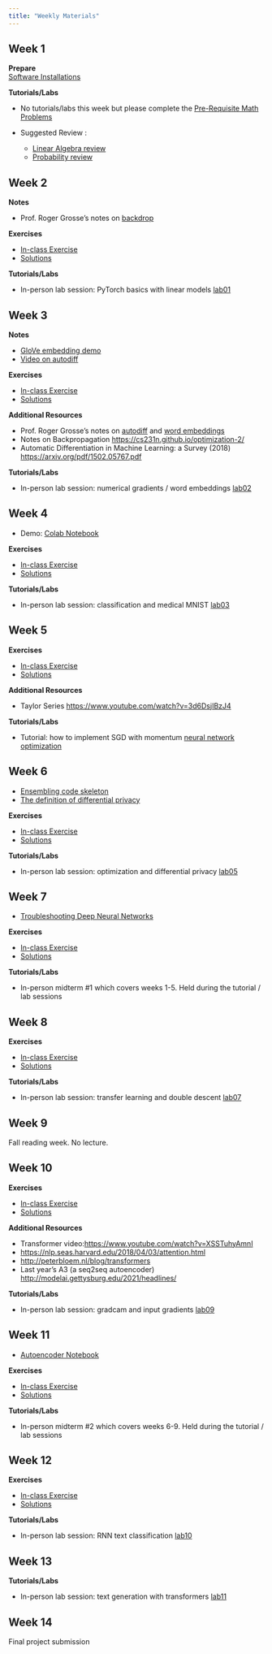 ```yaml
---
title: "Weekly Materials"
---
```


## Week 1 {#week-1}

**Prepare**\
[Software Installations](https://q.utoronto.ca/courses/366713/pages/software-installations)

**Tutorials/Labs**

-   No tutorials/labs this week but please complete the [Pre-Requisite Math Problems](https://q.utoronto.ca/courses/366713/files/32607079?wrap=1 "prereq.pdf")

-   Suggested Review :

    -   [Linear Algebra review](http://www.deeplearningbook.org/contents/linear_algebra.html) 
    -   [Probability review](https://www.deeplearningbook.org/contents/prob.html) 

## Week 2 {#week-2}

**Notes**

-   Prof. Roger Grosse's notes on [backdrop](https://q.utoronto.ca/courses/366713/files/32607080?wrap=1)

**Exercises**

-   [In-class Exercise](/ex/w02/exercises02.html "Exercise"){aria-label="Exercise 2"}
-   [Solutions](/ex/w02/exercises02_solution.html "Exercise Solutions"){aria-label="Exercise 2 Solutions"}

**Tutorials/Labs**

-   In-person lab session: PyTorch basics with linear models [lab01](/labs/lab01.html "Lab instructions"){aria-label="Lab 1 instructions"}

## Week 3 {#week-3}

**Notes**

-   [GloVe embedding demo](https://colab.research.google.com/drive/1aNbE6HcawVF67RV0hWi4qK33Um7cKykr?usp=sharing#scrollTo=H1mONlhzJ_qQ) 
-   [Video on autodiff](https://www.youtube.com/watch?v=wG_nF1awSSY)

**Exercises**

-   [In-class Exercise](/ex/w03/exercises03.html "Exercise"){aria-label="Exercise 3"}
-   [Solutions](/ex/w03/exercises03_solution.html "Exercise Solutions"){aria-label="Exercise 3 Solutions"}

**Additional Resources**

-   Prof. Roger Grosse's notes on [autodiff](https://q.utoronto.ca/courses/366713/files/32607086?wrap=1 "L03a.pdf") and [word embeddings](https://q.utoronto.ca/courses/366713/files/32607091?wrap=1 "L03b.pdf")
-   Notes on Backpropagation <https://cs231n.github.io/optimization-2/>
-   Automatic Differentiation in Machine Learning: a Survey (2018) <https://arxiv.org/pdf/1502.05767.pdf>

**Tutorials/Labs**

-   In-person lab session: numerical gradients / word embeddings [lab02](/labs/lab02.html "Lab instructions"){aria-label="Lab 2 instructions"}

## Week 4 {#week-4}

-   Demo: [Colab Notebook](https://colab.research.google.com/drive/1AL2ocL6muULg4P2hzHBOLTPL6RGbQaB5?usp=sharing)

**Exercises**

-   [In-class Exercise](/ex/w04/exercises04.html "Exercise"){aria-label="Exercise 4"}
-   [Solutions](/ex/w04/exercises04_solution.html "Exercise Solutions"){aria-label="Exercise 4 Solutions"}

**Tutorials/Labs**

-   In-person lab session: classification and medical MNIST [lab03](/labs/lab03.html "Lab instructions"){aria-label="Lab 3 instructions"}

## Week 5 {#week-5}

**Exercises**

-   [In-class Exercise](/ex/w05/exercises05.html "Exercise"){aria-label="Exercise 5"}
-   [Solutions](/ex/w05/exercises05_solution.html "Exercise Solutions"){aria-label="Exercise 5 Solutions"}

**Additional Resources**

-   Taylor Series <https://www.youtube.com/watch?v=3d6DsjIBzJ4>

**Tutorials/Labs**

-   Tutorial: how to implement SGD with momentum [neural network optimization](https://q.utoronto.ca/courses/366713/files/33627019?wrap=1)

## Week 6 {#week-6}

-   [Ensembling code skeleton](https://q.utoronto.ca/courses/366713/files/32607111?wrap=1 "exercises06-ensembling.ipynb")
-   [The definition of differential privacy](https://www.youtube.com/watch?v=lg-VhHlztqo)

**Exercises**

-   [In-class Exercise](/ex/w06/exercises06.html "Exercise"){aria-label="Exercise 6"}
-   [Solutions](/ex/w06/exercises06_solution.html "Exercise Solutions"){aria-label="Exercise 6 Solutions"}

**Tutorials/Labs**

-   In-person lab session: optimization and differential privacy [lab05](/labs/lab05.html "Lab instructions"){aria-label="Lab 5 instructions"}

## Week 7 {#week-7}

-   [Troubleshooting Deep Neural Networks](http://josh-tobin.com/assets/pdf/troubleshooting-deep-neural-networks-01-19.pdf)

**Exercises**

-   [In-class Exercise](/ex/w07/exercises07.html "Exercise"){aria-label="Exercise 7"}
-   [Solutions](/ex/w07/exercises07_solution.html "Exercise Solutions"){aria-label="Exercise 7 Solutions"}

**Tutorials/Labs**

-   In-person midterm #1 which covers weeks 1-5. Held during the tutorial / lab sessions

## Week 8 {#week-8}

**Exercises**

-   [In-class Exercise](/ex/w08/exercises08.html "Exercise"){aria-label="Exercise 8"}
-   [Solutions](/ex/w08/exercises08_solution.html "Exercise Solutions"){aria-label="Exercise 8 Solutions"}

**Tutorials/Labs**

-   In-person lab session: transfer learning and double descent [lab07](/labs/lab07.html "Lab instructions"){aria-label="Lab 7 instructions"}

## Week 9 {#week-9}

Fall reading week. No lecture.

## Week 10 {#week-10}

**Exercises**

-   [In-class Exercise](/ex/w09/exercises09.html "Exercise"){aria-label="Exercise 9"}
-   [Solutions](/ex/w09/exercises09_solution.html "Exercise Solutions"){aria-label="Exercise 9 Solutions"}

**Additional Resources**

-   Transformer video:<https://www.youtube.com/watch?v=XSSTuhyAmnI>
-   <https://nlp.seas.harvard.edu/2018/04/03/attention.html>
-   <http://peterbloem.nl/blog/transformers>
-   Last year's A3 (a seq2seq autoencoder) <http://modelai.gettysburg.edu/2021/headlines/>

**Tutorials/Labs**

-   In-person lab session: gradcam and input gradients [lab09](/labs/lab09.html "Lab instructions"){aria-label="Lab 9 instructions"}

## Week 11 {#week-11}

-   [Autoencoder Notebook](/lecs/w10/autoencoder_notebook.html)

**Exercises**

-   [In-class Exercise](/ex/w10/exercises10.html "Exercise"){aria-label="Exercise 10"}
-   [Solutions](/ex/w10/exercises10_solution.html "Exercise Solutions"){aria-label="Exercise 10 Solutions"}

**Tutorials/Labs**

-   In-person midterm #2 which covers weeks 6-9. Held during the tutorial / lab sessions

## Week 12 {#week-12}

**Exercises**

-   [In-class Exercise](/ex/w11/exercises11.html "Exercise"){aria-label="Exercise 11"}
-   [Solutions](/ex/w11/exercises11_solution.html "Exercise Solutions"){aria-label="Exercise 11 Solutions"}

**Tutorials/Labs**

-   In-person lab session: RNN text classification [lab10](/labs/lab10.html "Lab instructions"){aria-label="Lab 10 instructions"}

## Week 13 {#week-13}

**Tutorials/Labs**

-   In-person lab session: text generation with transformers [lab11](/labs/lab11.html "Lab instructions"){aria-label="Lab 11 instructions"}

## Week 14 {#week-14}

Final project submission